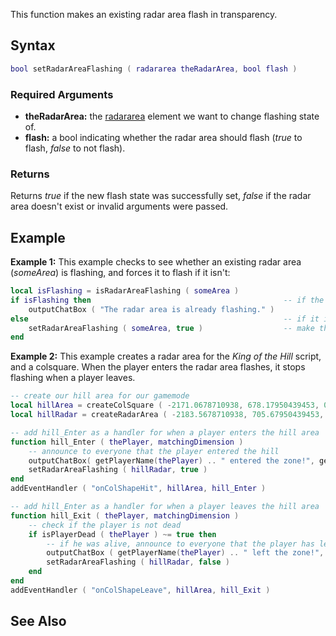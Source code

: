 
{{Server client function}}
This function makes an existing radar area flash in transparency.

==Syntax== 
<syntaxhighlight lang="lua">
bool setRadarAreaFlashing ( radararea theRadarArea, bool flash )
</syntaxhighlight> 
{{OOP||[[/radararea.md|radararea]]:setFlashing|flashing|isRadarAreaFlashing}}

===Required Arguments=== 
*'''theRadarArea:''' the [[/radararea.md|radararea]] element we want to change flashing state of.
*'''flash:''' a bool indicating whether the radar area should flash (''true'' to flash, ''false'' to not flash).

===Returns===
Returns ''true'' if the new flash state was successfully set, ''false'' if the radar area doesn't exist or invalid arguments were passed.

==Example== 
'''Example 1:''' This example checks to see whether an existing radar area (''someArea'') is flashing, and forces it to flash if it isn't:
<syntaxhighlight lang="lua">
local isFlashing = isRadarAreaFlashing ( someArea )
if isFlashing then                                           -- if the area is already flashing...
    outputChatBox ( "The radar area is already flashing." )
else                                                         -- if it isn't...
    setRadarAreaFlashing ( someArea, true )                  -- make the area flash
end
</syntaxhighlight>

'''Example 2:''' This example creates a radar area for the ''King of the Hill'' script, and a colsquare. When the player enters the radar area flashes, it stops flashing when a player leaves.
<syntaxhighlight lang="lua">
-- create our hill area for our gamemode
local hillArea = createColSquare ( -2171.0678710938, 678.17950439453, 0, 15, 15 )
local hillRadar = createRadarArea ( -2183.5678710938, 705.67950439453, 40, -40, 0, 255, 0, 175 )

-- add hill_Enter as a handler for when a player enters the hill area
function hill_Enter ( thePlayer, matchingDimension )
    -- announce to everyone that the player entered the hill
    outputChatBox( getPlayerName(thePlayer) .. " entered the zone!", getRootElement(), 255, 255, 109 )
    setRadarAreaFlashing ( hillRadar, true )
end
addEventHandler ( "onColShapeHit", hillArea, hill_Enter )

-- add hill_Enter as a handler for when a player leaves the hill area
function hill_Exit ( thePlayer, matchingDimension )
    -- check if the player is not dead
    if isPlayerDead ( thePlayer ) ~= true then
        -- if he was alive, announce to everyone that the player has left the hill
        outputChatBox ( getPlayerName(thePlayer) .. " left the zone!", getRootElement(), 255, 255, 109 )
        setRadarAreaFlashing ( hillRadar, false )
    end
end
addEventHandler ( "onColShapeLeave", hillArea, hill_Exit )
</syntaxhighlight>

==See Also==
{{Radar area_functions}}